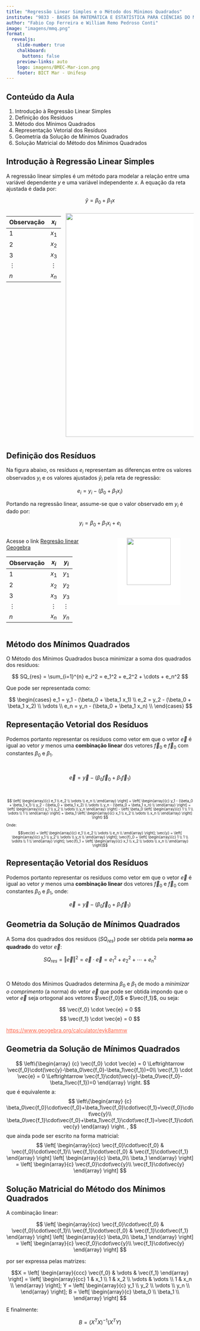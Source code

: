```yaml
---
title: "Regressão Linear Simples e o Método dos Mínimos Quadrados"
institute: "9833 - BASES DA MATEMÁTICA E ESTATÍSTICA PARA CIÊNCIAS DO MAR"
author: "Fabio Cop Ferreira e William Remo Pedroso Conti"
image: "imagens/mmq.png"
format:
  revealjs: 
    slide-number: true
    chalkboard: 
      buttons: false
    preview-links: auto
    logo: imagens/BMEC-Mar-icon.png
    footer: BICT Mar - Unifesp
---
```


## Conteúdo da Aula

1. Introdução à Regressão Linear Simples
2. Definição dos Resíduos
3. Método dos Mínimos Quadrados
4. Representação Vetorial dos Resíduos
5. Geometria da Solução de Mínimos Quadrados
6. Solução Matricial do Método dos Mínimos Quadrados

## Introdução à Regressão Linear Simples

A regressão linear simples é um método para modelar a relação entre uma variável dependente $y$ e uma variável independente $x$. A equação da reta ajustada é dada por:

$$ \hat{y} = \beta_0 + \beta_1 x $$

::: {style="font-size: .6em"}

:::: columns
::: {.column width="30%"}

| Observação | $x_i$ | $y_i$ |
|------------|---------|---------|
| $1$      | $x_1$ | $y_1$ |
| $2$      | $x_2$ | $y_2$ |
| $3$      | $x_3$ | $y_3$ |
| $\vdots$ | $\vdots$ | $\vdots$ |
| $n$      | $x_n$ | $y_n$ |


:::

::: {.column width="70%"}

![](imagens/diagrama_regressao.png){style="background-color:#ffffff; width:600px"}

:::
::::

:::

## Definição dos Resíduos

Na figura abaixo, os resíduos $e_i$ representam as diferenças entre os valores observados $y_i$ e os valores ajustados $\hat{y}_i$ pela reta de regressão:

$$ e_i = y_i - (\beta_0 + \beta_1 x_i) $$

Portando na regressão linear, assume-se que o valor observado em $y_i$ é dado por:

$$ y_i = \beta_0 + \beta_1 x_i + e_i$$

::: {.callout-tip}



:::: columns

::: {.column width="50%"}

Acesse o link [Regresão linear Geogebra](https://www.geogebra.org/calculator/d8a9x9j3){target="_blank"}

::: {style="font-size: .6em"}

<div style="text-align: center;">

| Observação | $x_i$ | $y_i$ |
|------------|---------|---------|
| $1$      | $x_1$ | $y_1$ |
| $2$      | $x_2$ | $y_2$ |
| $3$      | $x_3$ | $y_3$ |
| $\vdots$ | $\vdots$ | $\vdots$ |
| $n$      | $x_n$ | $y_n$ |

</div>

:::

:::

::: {.column width="50%"}

<div style="text-align: center;">

![](imagens/diagrama_regressao.png){style="background-color:#ffffff; width:70%"}

</div>
:::
::::



:::

## Método dos Mínimos Quadrados

O Método dos Mínimos Quadrados busca minimizar a soma dos quadrados dos resíduos:

$$ SQ_{res} = \sum_{i=1}^{n} e_i^2 = e_1^2 + e_2^2 + \cdots + e_n^2 $$

Que pode ser representada como:

$$
\begin{cases}
e_1 = y_1 - (\beta_0 + \beta_1 x_1) \\
e_2 = y_2 - (\beta_0 + \beta_1 x_2) \\
\vdots \\
e_n = y_n - (\beta_0 + \beta_1 x_n) \\
\end{cases}
$$

## Representação Vetorial dos Resíduos

Podemos portanto representar os resíduos como vetor em que o vetor $\vec{e}$ é igual ao vetor $y$ menos uma **combinação linear** dos vetores $\vec{f}_0$ e $\vec{f}_0$ com constantes $\beta_0$ e $\beta_1$.

</br>

$$ \vec{e} = \vec{y} - (\beta_0 \vec{f}_0 + \beta_1 \vec{f}_1) $$

</br>

::: {style="font-size: .7em"}

$$
\left[ \begin{array}{c}
e_1 \\
e_2 \\
\vdots \\
e_n \\
\end{array} \right]
= 
\left[ \begin{array}{c}
y_1 - (\beta_0 + \beta_1 x_1) \\
y_2 - (\beta_0 + \beta_1 x_2) \\
\vdots \\
y_n - (\beta_0 + \beta_1 x_n) \\
\end{array} \right] 
=
\left[ \begin{array}{c}
y_1 \\
y_2 \\
\vdots \\
y_n
\end{array} \right]
-
\left(
\beta_0
\left[ \begin{array}{c}
1 \\
1 \\
\vdots \\
1 \\
\end{array} \right]
+
\beta_1
\left[ \begin{array}{c}
x_1 \\
x_2 \\
\vdots \\
x_n \\
\end{array} \right]
\right)
$$


Onde:

$$\vec{e} =
\left[ \begin{array}{c}
e_1 \\
e_2 \\
\vdots \\
e_n \\
\end{array} \right];
\vec{y} =
\left[ \begin{array}{c}
y_1 \\
y_2 \\
\vdots \\
y_n \\
\end{array} \right];
\vec{f}_0 =
\left[ \begin{array}{c}
1 \\
1 \\
\vdots \\
1 \\
\end{array} \right];
\vec{f}_1 =
\left[ \begin{array}{c}
x_1 \\
x_2 \\
\vdots \\
x_n \\
\end{array} \right]$$

:::

## Representação Vetorial dos Resíduos

Podemos portanto representar os resíduos como vetor em que o vetor $\vec{e}$ é igual ao vetor $y$ menos uma **combinação linear** dos vetores $\vec{f}_0$ e $\vec{f}_0$ com constantes $\beta_0$ e $\beta_1$, onde:

$$ \vec{e} = \vec{y} - (\beta_0 \vec{f}_0 + \beta_1 \vec{f}_1) $$

## Geometria da Solução de Mínimos Quadrados

A Soma dos quadrados dos resíduos ($SQ_{res}$) pode ser obtida pela **norma ao quadrado** do vetor $\vec{e}$:

$$SQ_{res} = \Vert\vec{e}\Vert^{2}=\vec{e}\cdot\vec{e}=e_{1}^{2}+e_{2}^{2}+\cdots+e_{n}^{2}$$

</br>

::: {.callout-tip title='Representação da Solução do MMQ no GeoGebra'}

O Método dos Mínimos Quadrados determina $\beta_0$ e $\beta_1$ de modo a *minimizar o comprimento* (a norma) do vetor $\vec{e}$ que pode ser obtida impondo que o vetor $\vec{e}$ seja ortogonal aos vetores $\vec{f_0}$ e $\vec{f_1}$, ou seja:

$$ \vec{f_0} \cdot \vec{e} = 0 $$
$$ \vec{f_1} \cdot \vec{e} = 0 $$

<a href="https://www.geogebra.org/calculator/eyk8ammw" style="color:#FF6347;">https://www.geogebra.org/calculator/eyk8ammw</a>

:::

## Geometria da Solução de Mínimos Quadrados

$$
\left\{\begin{array} {c}
\vec{f_0} \cdot \vec{e} = 0 \Leftrightarrow \vec{f_0}\cdot(\vec{y}-\beta_0\vec{f_0}-\beta_1\vec{f_1})=0\\
\vec{f_1} \cdot \vec{e} = 0 \Leftrightarrow \vec{f_1}\cdot(\vec{y}-\beta_0\vec{f_0}-\beta_1\vec{f_1})=0
\end{array} \right.
$$
que é equivalente a:
$$
\left\{\begin{array} {c}
\beta_0\vec{f_0}\cdot\vec{f_0}+\beta_1\vec{f_0}\cdot\vec{f_1}=\vec{f_0}\cdot\vec{y}\\
\beta_0\vec{f_1}\cdot\vec{f_0}+\beta_1\vec{f_1}\cdot\vec{f_1}=\vec{f_1}\cdot\vec{y}
\end{array} \right.
,
$$
que ainda pode ser escrito na forma matricial:
$$
\left[ \begin{array}{cc}
\vec{f_0}\cdot\vec{f_0} & \vec{f_0}\cdot\vec{f_1}\\
\vec{f_1}\cdot\vec{f_0} & \vec{f_1}\cdot\vec{f_1}
\end{array} \right]
\left[ \begin{array}{c}
\beta_0\\
\beta_1
\end{array} \right]
=
\left[ \begin{array}{c}
\vec{f_0}\cdot\vec{y}\\
\vec{f_1}\cdot\vec{y}
\end{array} \right]
$$

## Solução Matricial do Método dos Mínimos Quadrados

A combinação linear:

$$
\left[ \begin{array}{cc}
\vec{f_0}\cdot\vec{f_0} & \vec{f_0}\cdot\vec{f_1}\\
\vec{f_1}\cdot\vec{f_0} & \vec{f_1}\cdot\vec{f_1}
\end{array} \right]
\left[ \begin{array}{c}
\beta_0\\
\beta_1
\end{array} \right]
=
\left[ \begin{array}{c}
\vec{f_0}\cdot\vec{y}\\
\vec{f_1}\cdot\vec{y}
\end{array} \right]
$$

por ser expressa pelas matrizes:

$$X = \left[ \begin{array}{ccc}
\vec{f_0} & \vdots & \vec{f_1}
\end{array} \right] = 
\left[ \begin{array}{cc}
1 & x_1 \\
1 & x_2 \\
\vdots & \vdots \\
1 & x_n \\
\end{array} \right]; 
Y = \left[ \begin{array}{c}
y_1 \\
y_2 \\
\vdots \\
y_n \\
\end{array} \right];
B = \left[ \begin{array}{c}
\beta_0 \\
\beta_1 \\
\end{array} \right]
$$

E finalmente:

$$B = (X^{T} X)^{-1}(X^{T}Y)$$

